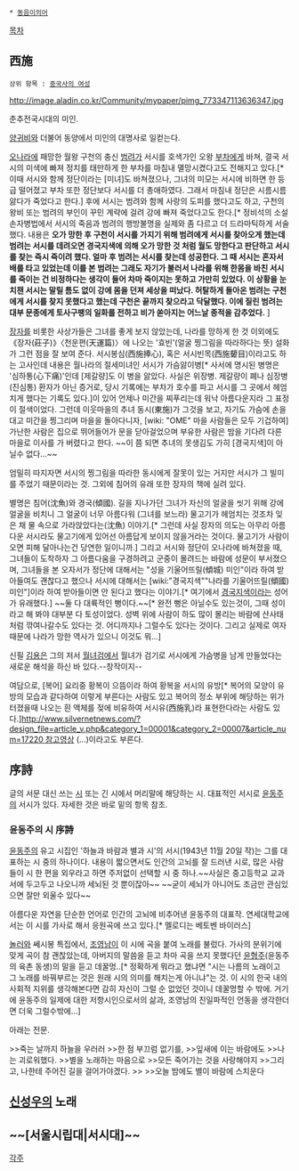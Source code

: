 * [[동음이의어]]

[[목차]]
== 西施 ==
 상위 항목 : [[중국사의 여성]]

http://image.aladin.co.kr/Community/mypaper/pimg_773347113636347.jpg

춘추전국시대의 미인.

[[양귀비]]와 더불어 동양에서 미인의 대명사로 일컫는다.

[[오]]나라에 패망한 월왕 구천의 충신 [[범려]]가 서시를 호색가인 오왕 [[부차]]에게 바쳐, 결국 서시의 미색에 빠져 정치를 태만하게 한 부차를 마침내 멸망시켰다고도 전해지고 있다.[* 이때 서시와 함께 정단이라는 [미녀]도 바쳐졌으나, 그녀의 미모는 서시에 비하면 한 등급 떨어졌고 부차 또한 정단보다 서시를 더 총애하였다. 그래서 마침내 정단은 시름시름 앓다가 죽었다고 한다.] 후에 서시는 범려와 함께 사랑의 도피를 했다고도 하고, 구천의 왕비 또는 범려의 부인이 꾸민 계략에 걸려 강에 빠져 죽었다고도 한다.[* 정비석의 소설 손자병법에서 서시의 죽음과 범려의 행방불명을 실제와 좀 다르고 더 드라마틱하게 서술했다. 내용은 '''오가 망한 후 구천이 서시를 가지기 위해 범려에게 서시를 찾아오게 했는데 범려는 서시를 데려오면 경국지색에 의해 오가 망한 것 처럼 월도 망한다고 판단하고 서시를 찾는 즉시 죽이려 했다. 얼마 후 범려는 서시를 찾는데 성공한다. 그 때 서시는 혼자서 배를 타고 있었는데 이를 본 범려는 그래도 자기가 불러서 나라를 위해 한몸을 바친 서시를 죽이는 건 비정하다는 생각이 들어 차마 죽이지는 못하고 가만히 있었다. 이 상황을 눈치챈 서시는 말릴 틈도 없이 강에 몸을 던져 세상을 떠났다. 허탈하게 돌아온 범려는 구천에게 서시를 찾지 못했다고 했는데 구천은 끝까지 찾으라고 닥달했다. 이에 질린 범려는 대부 문종에게 토사구팽의 일화를 전하고 비가 쏟아지는 어느날 종적을 감추었다.''' ]

[[장자]]를 비롯한 사상가들은 그녀를 좋게 보지 않았는데, 나라를 망하게 한 것 이외에도 《장자(莊子)》〈천운편(天運篇)〉에 나오는 '효빈'(얼굴 찡그림을 따라하다는 뜻) 설화가 그런 점을 잘 보여 준다. 서시봉심(西施捧心), 혹은 서시빈목(西施顰目)이라고도 하는 고사인데 내용은 월나라의 절세미녀인 서시가 가슴앓이병[* 사서에 명시된 병명은 '심하통(心下痛)'인데 [제갈량]도 이 병을 앓았다. 사실은 위장병. 제갈량이 폐나 심장병(진심통) 환자가 아닌 증거로, 당시 기록에는 부차가 호수를 파고 서시를 그 곳에서 헤엄치게 했다는 기록도 있다.]이 있어 언제나 미간을 찌푸리는데 워낙 아름다운지라 그 표정이 절색이었다. 그런데 이웃마을의 추녀 동시(東施)가 그것을 보고, 자기도 가슴에 손을 대고 미간을 찡그리며 마을을 돌아다니자, [wiki: "OME" 마을 사람들은 모두 기겁하여] 가난한 사람은 집으로 뛰어들어가 문을 닫아걸었으며 부유한 사람은 밤을 기다려 다른 마을로 이사를 가 버렸다고 한다. ~~이 쯤 되면 추녀의 못생김도 가히 [경국지색]이 아닐수 없다...~~

엄밀히 따지자면 서시의 찡그림을 따라한 동시에게 잘못이 있는 거지만 서시가 그 빌미를 주었기 때문이라는 것. 그외에 침어의 유래 또한 장자의 책에 실려 있다.

별명은 침어(沈魚)와 경국(傾國). 길을 지나가던 그녀가 자신의 얼굴을 씻기 위해 강에 얼굴을 비치니 그 얼굴이 너무 아름다워 (그녀를 보느라) 물고기가 헤엄치는 것조차 잊은 채 물 속으로 가라앉았다는(沈魚) 이야기.[* 그런데 사실 장자의 의도는 아무리 아름다운 서시라도 물고기에게 있어선 아름답게 보이지 않을거라는 것이다. 물고기가 사람이 오면 피해 달아나는건 당연한 일이니까.] 그리고 서시와 정단이 오나라에 바쳐졌을 때, 그녀들이 도착하자 그 아름다움을 구경하려고 군중이 몰려드는 바람에 성문이 부서졌으며, 그녀들을 본 오자서가 정단에 대해서는 "성을 기울어뜨릴(傾城) 미인"이라 하여 받아들여도 괜찮다고 했으나 서시에 대해서는 [wiki:"경국지색""나라를 기울어뜨릴(傾國) 미인"]이라 하여 받아들이면 안 된다고 했다는 이야기.[* 여기에서 [[경국지색]]이라는 성어가 유래했다.] ~~둘 다 대륙적인 뻥이다.~~[* 완전 뻥은 아닐수도 있는것이, 그때 성이라고 해 봐야 대부분 다 토성이었다. 성벽 위에 사람이 하도 많이 몰리는 바람에 산사태처럼 깎여나갈수도 있다는 것. 어디까지나 그럴수도 있다는 것이다. 그리고 실제로 여자때문에 나라가 망한 역사가 있으니 이것도 뭐...]

신필 [[김용]]은 그의 저서 [[월녀검]]에서 월녀가 검기로 서시에게 가슴병을 남게 만들었다는 새로운 해석을 하신 바 있다.--창작이지--

여담으로, [복어] 요리중 황복이 으뜸이라 하여 황복을 서시의 유방[* 복어의 모양이 유방의 모습과 같다하여 이렇게 부른다는 사람도 있고 복어의 정소 부위에 해당하는 위가 터졌을때 나오는 흰 액체를 젖에 비유하여 서시유(西施乳)라 표현한다라는 사람도 있다.][[http://www.silvernetnews.com/?design_file=article_v.php&category_1=00001&category_2=00007&article_num=17220 참고영상]] (...)이라고도 부른다.

== 序詩 ==
글의 서문 대신 쓰는 [[시]] 또는 긴 시에서 머리말에 해당하는 시. 대표적인 서시로 [[윤동주]]의 서시가 있다. 자세한 것은 바로 밑의 항목 참조.
=== 윤동주의 시 序詩 ===
[[윤동주]]의 유고 시집인 '하늘과 바람과 별과 시'의 서시(1943년 11월 20일 작)는 그를 대표하는 시 중의 하나이다. 내용이 짧으면서도 인간의 고뇌를 잘 드러낸 시로, 많은 사람들이 시 한 편을 외우라고 하면 주저없이 선택할 시 중 하나.~~사실은 중고등학교 교과서에 두고두고 나오니까 세뇌된 것 뿐이잖아~~ ~~굳이 세뇌가 아니어도 조금만 관심있으면 잘만 외울수 있다~~

아름다운 자연을 단순한 언어로 인간의 고뇌에 비추어낸 윤동주의 대표작. 연세대학교에서는 이 시를 가사로 해서 응원곡에 쓰고 있다.[* 멜로디는 베토벤 바이러스]

[[놀러와]] 쎄시봉 특집에서, [[조영남]]이 이 시에 곡을 붙여 노래를 불렀다. 가사의 분위기에 맞게 곡이 참 괜찮았는데, 아버지의 말씀을 듣고 차마 곡을 쓰지 못했다던 [[윤형주]](윤동주의 육촌 동생)의 말을 듣고 데꿀멍..[* 정확하게 뭐라고 했냐면 "시는 나름의 노래이고 그 노래를 바꿔부르는 것은 원래 시의 의미를 해치는게 아니냐"는 것. 이 시의 한국 내의 사회적 지위를 생각해본다면 감히 자신이 그럴 순 없었던 것이니 데꿀멍할 수 밖에. 거기에 윤동주의 일제에 대한 저항시인으로서의 삶과, 조영남의 친일파적인 언동을 생각한더면 더욱 그럴수밖에...]

아래는 전문.


>>죽는 날까지 하늘을 우러러
>>한 점 부끄럼 없기를,
>>잎새에 이는 바람에도
>>나는 괴로워했다.
>>별을 노래하는 마음으로
>>모든 죽어가는 것을 사랑해야지
>>그리고, 나한테 주어진 길을 걸어가야겠다.
>>  
>>오늘 밤에도 별이 바람에 스치운다

== [[신성우]]의 노래 ==
== ~~[서울시립대|서시대]~~ ==
[[각주]]
